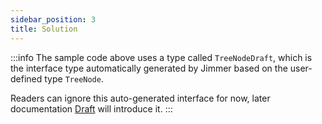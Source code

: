 ```yaml
---
sidebar_position: 3 
title: Solution
---
```



<ImmutableSolution/>

:::info
The sample code above uses a type called `TreeNodeDraft`, which is the interface type automatically generated by Jimmer based on the user-defined type `TreeNode`.

Readers can ignore this auto-generated interface for now, later documentation [Draft](../draft) will introduce it. 
:::
